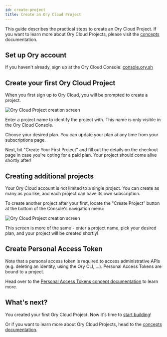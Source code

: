 ```yaml
---
id: create-project
title: Create an Ory Cloud Project
---
```


This guide describes the practical steps to create an Ory Cloud Project. If you
want to learn more about Ory Cloud Projects, please visit the
[concepts](../../../concepts/project.mdx) documentation.

## Set up Ory account

If you haven't already, sign up at the Ory Cloud Console:
[console.ory.sh](https://console.ory.sh)

## Create your first Ory Cloud Project

When you first sign up to Ory Cloud, you will be prompted to create a project.

![Ory Cloud Project creation screen](../../../images/get-started/ftue.png)

Enter a project name to identify the project with. This name is only visible in
the Ory Cloud Console.

Choose your desired plan. You can update your plan at any time from your
subscriptions page.

Next, hit "Create Your First Project" and fill out the details on the checkout
page in case you're opting for a paid plan. Your project should come alive
shortly after!

## Creating additional projects

Your Ory Cloud account is not limited to a single project. You can create as
many as you like, and each project can have its own subscription.

To create another project after your first, locate the "Create Project" button
at the bottom of the Console's navigation menu:

![Ory Cloud Project creation screen](../../../images/get-started/project-create.png)

This screen is more of the same - enter a project name, pick your desired plan,
and your project will be created shortly!

## Create Personal Access Token

Note that a personal access token is required to access administrative APIs
(e.g. deleting an identity, using the Ory CLI, ...). Personal Access Tokens are
bound to a project.

Head over to the
[Personal Access Tokens concept documentation](../../../concepts/personal-access-token.mdx)
to learn more.

## What's next?

You created your first Ory Cloud Project. Now it's time to
[start building](./start-building.mdx)!

Or if you want to learn more about Ory Cloud Projects, head to the
[concepts documentation](../../../concepts/project.mdx).

